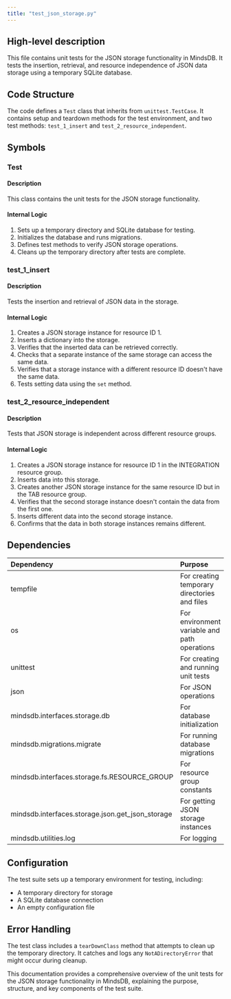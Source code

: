 ```yaml
---
title: "test_json_storage.py"
---
```


## High-level description
This file contains unit tests for the JSON storage functionality in MindsDB. It tests the insertion, retrieval, and resource independence of JSON data storage using a temporary SQLite database.

## Code Structure
The code defines a `Test` class that inherits from `unittest.TestCase`. It contains setup and teardown methods for the test environment, and two test methods: `test_1_insert` and `test_2_resource_independent`.

## Symbols

### Test
#### Description
This class contains the unit tests for the JSON storage functionality.

#### Internal Logic
1. Sets up a temporary directory and SQLite database for testing.
2. Initializes the database and runs migrations.
3. Defines test methods to verify JSON storage operations.
4. Cleans up the temporary directory after tests are complete.

### test_1_insert
#### Description
Tests the insertion and retrieval of JSON data in the storage.

#### Internal Logic
1. Creates a JSON storage instance for resource ID 1.
2. Inserts a dictionary into the storage.
3. Verifies that the inserted data can be retrieved correctly.
4. Checks that a separate instance of the same storage can access the same data.
5. Verifies that a storage instance with a different resource ID doesn't have the same data.
6. Tests setting data using the `set` method.

### test_2_resource_independent
#### Description
Tests that JSON storage is independent across different resource groups.

#### Internal Logic
1. Creates a JSON storage instance for resource ID 1 in the INTEGRATION resource group.
2. Inserts data into this storage.
3. Creates another JSON storage instance for the same resource ID but in the TAB resource group.
4. Verifies that the second storage instance doesn't contain the data from the first one.
5. Inserts different data into the second storage instance.
6. Confirms that the data in both storage instances remains different.

## Dependencies
| Dependency | Purpose |
|:-----------|:--------|
| tempfile | For creating temporary directories and files |
| os | For environment variable and path operations |
| unittest | For creating and running unit tests |
| json | For JSON operations |
| mindsdb.interfaces.storage.db | For database initialization |
| mindsdb.migrations.migrate | For running database migrations |
| mindsdb.interfaces.storage.fs.RESOURCE_GROUP | For resource group constants |
| mindsdb.interfaces.storage.json.get_json_storage | For getting JSON storage instances |
| mindsdb.utilities.log | For logging |

## Configuration
The test suite sets up a temporary environment for testing, including:
- A temporary directory for storage
- A SQLite database connection
- An empty configuration file

## Error Handling
The test class includes a `tearDownClass` method that attempts to clean up the temporary directory. It catches and logs any `NotADirectoryError` that might occur during cleanup.

This documentation provides a comprehensive overview of the unit tests for the JSON storage functionality in MindsDB, explaining the purpose, structure, and key components of the test suite.